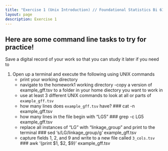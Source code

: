 ```yaml
---
title: "Exercise 1 (Unix Introduction) // Foundational Statistics Bi 610"
layout: page
description: Exercise 1
---
```



## Here are some command line tasks to try for practice!

Save a digital record of your work so that you can study it later if you need to 

1. Open up a terminal and execute the following using UNIX commands
    - print your working directory
    - navigate to the homework1 working directory
    -copy a version of example_gff.tsv to a folder in your home diectory you want to work in
    - use at least 3 different UNIX commands to look at all or parts of `example_gff.tsv`
    - how many lines does `example_gff.tsv` have?
    ### cat -n example_gff.tsv
    - how many lines in the file begin with "LG5"
    ### grep -c LG5 example_gff.tsv
    - replace all instances of "LG" with "linkage_group" and print to the terminal
    ### sed 's/LG/linkage_group/g' example_gff.tsv
    - capture fields 1, 2, and 9 and write to a new file called `3_cols.tsv`
    ### awk '{print $1, $2, $9}' example_gff.tsv
  


